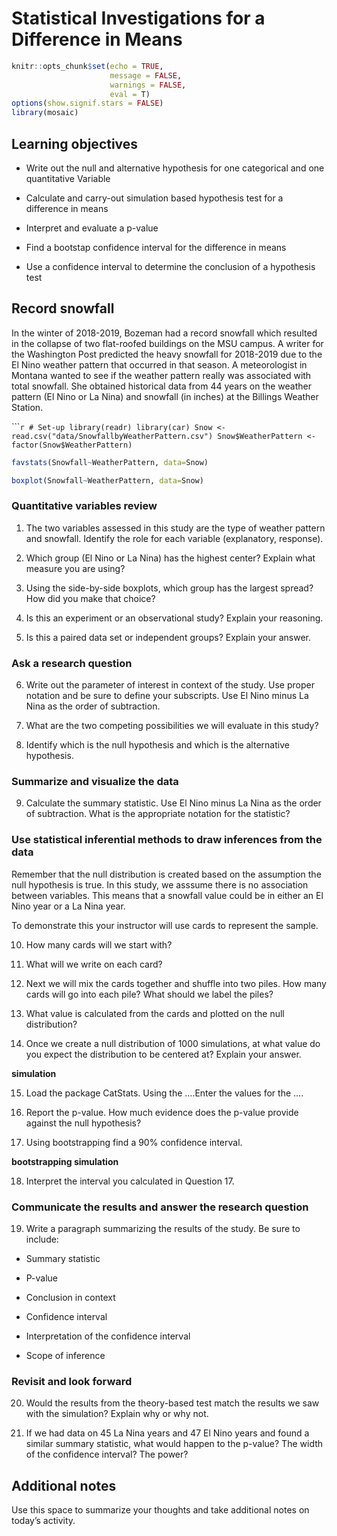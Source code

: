 # Statistical Investigations for a Difference in Means

```r
knitr::opts_chunk$set(echo = TRUE, 
                      message = FALSE,
                      warnings = FALSE, 
                      eval = T)
options(show.signif.stars = FALSE)
library(mosaic)
```

## Learning objectives

* Write out the null and alternative hypothesis for one categorical and one quantitative Variable

* Calculate and carry-out simulation based hypothesis test for a difference in means

* Interpret and evaluate a p-value

* Find a bootstap confidence interval for the difference in means

* Use a confidence interval to determine the conclusion of a hypothesis test

## Record snowfall

In the winter of 2018-2019, Bozeman had a record snowfall which resulted in the collapse of two flat-roofed buildings on the MSU campus.  A writer for the Washington Post predicted the heavy snowfall for 2018-2019 due to the El Nino weather pattern that occurred in that season. A meteorologist in Montana wanted to see if the weather pattern really was associated with total snowfall. She obtained historical data from 44 years on the weather pattern (El Nino or La Nina) and snowfall (in inches) at the Billings Weather Station.  


``````r
# Set-up
library(readr)
library(car)
Snow <- read.csv("data/SnowfallbyWeatherPattern.csv")
Snow$WeatherPattern <- factor(Snow$WeatherPattern)
```


```r
favstats(Snowfall~WeatherPattern, data=Snow)
```

```r
boxplot(Snowfall~WeatherPattern, data=Snow)
```

### Quantitative variables review

1. The two variables assessed in this study are the type of weather pattern and snowfall.  Identify the role for each variable (explanatory, response).

\vspace{1in}

2. Which group (El Nino or La Nina) has the highest center? Explain what measure you are using?

\vspace{1in}

3.  Using the side-by-side boxplots, which group has the largest spread?  How did you make that choice?

\vspace{1in}

4.  Is this an experiment or an observational study? Explain your reasoning.

\vspace{1in}

5.  Is this a paired data set or independent groups?  Explain your answer.

\vspace{1in}

### Ask a research question

6.  Write out the parameter of interest in context of the study.  Use proper notation and be sure to define your subscripts.  Use El Nino minus La Nina as the order of subtraction.

\vspace{1in}

7.  What are the two competing possibilities we will evaluate in this study?

\vspace{1in}

8.  Identify which is the null hypothesis and which is the alternative hypothesis. 

\vspace{1in}

### Summarize and visualize the data

9. Calculate the summary statistic.  Use El Nino minus La Nina as the order of subtraction. What is the appropriate notation for the statistic?

\vspace{0.5in}

### Use statistical inferential methods to draw inferences from the data

Remember that the null distribution is created based on the assumption the null hypothesis is true.  In this study, we asssume there is no association between variables.  This means that a snowfall value could be in either an El Nino year or a La Nina year.

To demonstrate this your instructor will use cards to represent the sample.  

10.  How many cards will we start with?

\vspace{0.5in}

11.  What will we write on each card?

\vspace{0.5in}

12.  Next we will mix the cards together and shuffle into two piles.  How many cards will go into each pile?  What should we label the piles?

\vspace{1in}

13.  What value is calculated from the cards and plotted on the null distribution?

\vspace{1in}

14.  Once we create a null distribution of 1000 simulations, at what value do you expect the distribution to be centered at?  Explain your answer.

\vspace{1in}

**simulation**

15.  Load the package CatStats.  Using the ....Enter the values for the ....

\vspace{1in}


16.  Report the p-value. How much evidence does the p-value provide against the null hypothesis?

\vspace{1in}

17. Using bootstrapping find a 90% confidence interval.  

**bootstrapping simulation**

18. Interpret the interval you calculated in Question 17. 

\vspace{1in}

### Communicate the results and answer the research question

19.  Write a paragraph summarizing the results of the study.  Be sure to include:

* Summary statistic

* P-value

* Conclusion in context

* Confidence interval

* Interpretation of the confidence interval

* Scope of inference

\vspace{3in}

### Revisit and look forward

20.  Would the results from the theory-based test match the results we saw with the simulation?  Explain why or why not.

\vspace{1in}

21. If we had data on 45 La Nina years and 47 El Nino years and found a similar summary statistic, what would happen to the p-value?  The width of the confidence interval?  The power?

\vspace{1in}




## Additional notes

Use this space to summarize your thoughts and take additional notes on today's activity.



